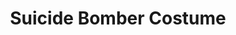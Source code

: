 ---
title: "Suicide Bomber Costume"
meta_title: "Suicide Bomber Costume craft"
description: "Craft de Suicide Bomber Costume"
rank: "d"
draft: false
name: "Suicide Bomber Costume"
recipe_img: "https://wiki.pokexgames.com/images/e/e8/Suicide_Bomber_Costume.png"
level: 28
craft_time: 900
result: 1
value_npc: 1
ingredients:
  - name: "Strange Rock"
    quantity: 200
    item_img: "https://wiki.pokexgames.com/images/3/3b/Strange_Rock.png"
    value_npc: 1
  - name: "Hot Fur"
    quantity: 100
    item_img: "https://wiki.pokexgames.com/images/9/95/Hot_Fur.png"
    value_npc: 1
  - name: "Stone Orb"
    quantity: 500
    item_img: "https://wiki.pokexgames.com/images/a/a1/StoneOrb.png"
    value_npc: 1
  - name: "Fire Stone"
    quantity: 1
    item_img: "https://wiki.pokexgames.com/images/9/9a/Fire-stone.gif"
    value_npc: 1
  - name: "Refined Style Point"
    quantity: 400
    item_img: "https://wiki.pokexgames.com/images/6/6b/Refined_style_point.png"
    value_npc: 1
---